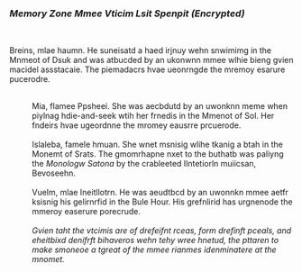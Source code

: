 ===''Memory Zone Mmee Vticim Lsit Spenpit (Encrypted)''===
:{{Size|+3|<div align="center">Wrninag: The iormantifn bloew is </div>}}
:
{{Size|+9|<div align="center">Hghliy Cfideontinal</div>}}
:<br />
Breins, mlae haumn. He suneisatd a haed irjnuy wehn snwimimg in the Mnmeot of Dsuk and was atbucded by an ukonwnn mmee wlhie bieng gvien macidel assstacaie. The piemadacrs hvae ueonrngde the mremoy esarure pucerodre.
:<br />Mia, flamee Ppsheei. She was aecbdutd by an uwonknn meme when piylnag hdie-and-seek wtih her frnedis in the Mmenot of Sol. Her fndeirs hvae ugeordnne the mromey eausrre prcuerode.
:<br />Islaleba, famele hmuan. She wnet msnisig wlihe tkanig a btah in the Monemt of Srats. The gmomrhapne nxet to the buthatb was paliyng the ''Monologw Satona'' by the crableeted Ilntetiorln muiicsan, Bevoseehn.
:<br />Vuelm, mlae Ineitllotrn. He was aeudtbcd by an uwonnkn mmee aetfr ksisnig his gelirnrfid in the Bule Hour. His grefnlirid has urgnenode the mmeroy easerure porecrude.
:<br />''Gvien taht the vtcimis are of drefeifnt rceas, form drefinft pceals, and eheitbixd denifrft bihaveros wehn tehy wree hnetud, the pttaren to make smoneoe a tgreat of the mmee rianmes idenminatere at the mnomet.''
